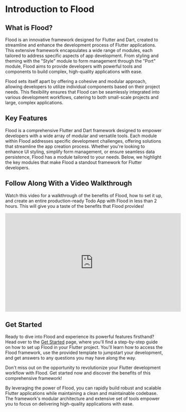 
# Introduction to Flood

## What is Flood?

Flood is an innovative framework designed for Flutter and Dart, created to streamline and enhance the development process of Flutter applications. This extensive framework encapsulates a wide range of modules, each tailored to address specific aspects of app development. From styling and theming with the "Style" module to form management through the "Port" module, Flood aims to provide developers with powerful tools and components to build complex, high-quality applications with ease.

Flood sets itself apart by offering a cohesive and modular approach, allowing developers to utilize individual components based on their project needs. This flexibility ensures that Flood can be seamlessly integrated into various development workflows, catering to both small-scale projects and large, complex applications.

## Key Features

Flood is a comprehensive Flutter and Dart framework designed to empower developers with a wide array of modular and versatile tools. Each module within Flood addresses specific development challenges, offering solutions that streamline the app creation process. Whether you're looking to enhance UI styling, simplify form management, or ensure seamless data persistence, Flood has a module tailored to your needs. Below, we highlight the key modules that make Flood a standout framework for Flutter developers.

<Cards>
    <DescriptionCard
        title="Pond"
        description="The foundation of Flood, Pond provides a modular ecosystem for managing core components, CLI utilities, and app-specific enhancements."
        href="/pond"
        arrow
    />
    <DescriptionCard
        title="Style"
        description="A comprehensive theming and styling system that simplifies the visual design of your Flutter applications."
        href="/style"
        arrow
    />
    <DescriptionCard
        title="Port"
        description="A module for defining, validating, and managing form data, with automatic UI generation capabilities."
        href="/port"
        arrow
    />
    <DescriptionCard
        title="Drop"
        description="A framework for creating a robust data layer, with support for Entities, ValueObjects, Repositories, and Queries."
        href="/drop"
        arrow
    />
    <DescriptionCard
        title="Asset"
        description="A module for saving, retrieving, securing, selecting, and synchronizing assets across all environments."
        href="/asset"
        arrow
    />
    <DescriptionCard
        title="Environment"
        description="A set of components for managing application configurations across different environments."
        href="/environment"
        arrow
    />
    <DescriptionCard
        title="Automate"
        description="A powerful module for defining and executing automated tasks and workflows within your Flood application."
        href="/automate"
        arrow
    />
    <DescriptionCard
        title="Auth"
        description="A unified authentication system with flexible AuthService implementations and seamless Flutter integration."
        href="/auth"
        arrow
    />
    <DescriptionCard
        title="Debug"
        description="A suite of tools and utilities for debugging and inspecting your Flood application at runtime."
        href="/debug"
        arrow
    />
    <DescriptionCard
        title="Persistence"
        description="A comprehensive solution for data storage and retrieval across various data sources."
        href="/persistence"
        arrow
    />
    <DescriptionCard
        title="Model"
        description="A foundation for managing and transforming data states within your Flutter applications."
        href="/model"
        arrow
    />
</Cards>

## Follow Along With a Video Walkthrough

Watch this video for a walkthrough of the benefits of Flood, how to set it up, and create an entire production-ready Todo App with Flood in less than 2 hours. This will give you a taste of the benefits that Flood provides!

<iframe
    width="560"
    height="315"
    src="https://www.youtube.com/embed/I-s2sBPGPwQ?si=W9VNf13tc4lhO7zD"
    title="YouTube video player"
    frameborder="0"
    allow="accelerometer; autoplay; clipboard-write; encrypted-media; gyroscope; picture-in-picture; web-share"
    referrerpolicy="strict-origin-when-cross-origin"
    allowfullscreen
></iframe>

## Get Started

Ready to dive into Flood and experience its powerful features firsthand? Head over to the [Get Started](/get-started) page, where you'll find a step-by-step guide on how to set up Flood in your Flutter project. You'll learn how to access the Flood framework, use the provided template to jumpstart your development, and get answers to any questions you may have along the way.

Don't miss out on the opportunity to revolutionize your Flutter development workflow with Flood. Get started now and discover the benefits of this comprehensive framework!

By leveraging the power of Flood, you can rapidly build robust and scalable Flutter applications while maintaining a clean and maintainable codebase. The framework's modular architecture and extensive set of tools empower you to focus on delivering high-quality applications with ease.
